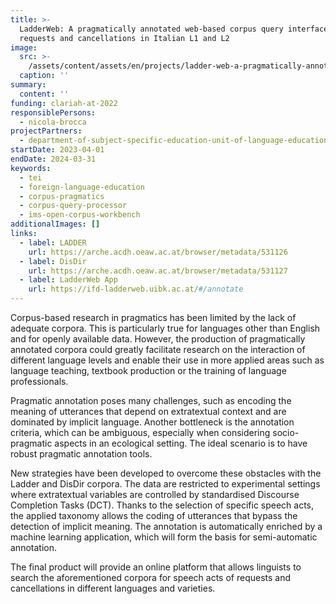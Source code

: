 ```yaml
---
title: >-
  LadderWeb: A pragmatically annotated web-based corpus query interface for
  requests and cancellations in Italian L1 and L2
image:
  src: >-
    /assets/content/assets/en/projects/ladder-web-a-pragmatically-annotated-web-based-corpus-query-interface-for-requests-and-cancellations-in-italian-l1-and-l2/image/src.png
  caption: ''
summary:
  content: ''
funding: clariah-at-2022
responsiblePersons:
  - nicola-brocca
projectPartners:
  - department-of-subject-specific-education-unit-of-language-education
startDate: 2023-04-01
endDate: 2024-03-31
keywords:
  - tei
  - foreign-language-education
  - corpus-pragmatics
  - corpus-query-processor
  - ims-open-corpus-workbench
additionalImages: []
links:
  - label: LADDER
    url: https://arche.acdh.oeaw.ac.at/browser/metadata/531126
  - label: DisDir
    url: https://arche.acdh.oeaw.ac.at/browser/metadata/531127
  - label: LadderWeb App
    url: https://ifd-ladderweb.uibk.ac.at/#/annotate
---
```

Corpus-based research in pragmatics has been limited by the lack of adequate corpora. This is particularly true for languages other than English and for openly available data. However, the production of pragmatically annotated corpora could greatly facilitate research on the interaction of different language levels and enable their use in more applied areas such as language teaching, textbook production or the training of language professionals.

Pragmatic annotation poses many challenges, such as encoding the meaning of utterances that depend on extratextual context and are dominated by implicit language. Another bottleneck is the annotation criteria, which can be ambiguous, especially when considering socio-pragmatic aspects in an ecological setting. The ideal scenario is to have robust pragmatic annotation tools.

New strategies have been developed to overcome these obstacles with the Ladder and DisDir corpora. The data are restricted to experimental settings where extratextual variables are controlled by standardised Discourse Completion Tasks (DCT). Thanks to the selection of specific speech acts, the applied taxonomy allows the coding of utterances that bypass the detection of implicit meaning. The annotation is automatically enriched by a machine learning application, which will form the basis for semi-automatic annotation.

The final product will provide an online platform that allows linguists to search the aforementioned corpora for speech acts of requests and cancellations in different languages and varieties.
